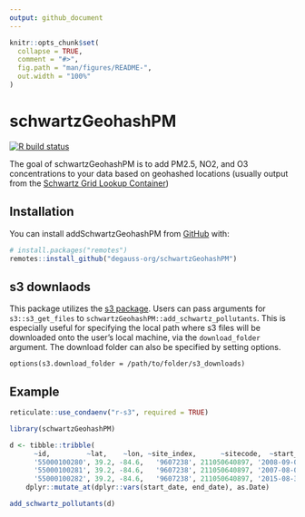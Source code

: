 ```yaml
---
output: github_document
---
```


<!-- README.md is generated from README.Rmd. Please edit that file -->

```r
knitr::opts_chunk$set(
  collapse = TRUE,
  comment = "#>",
  fig.path = "man/figures/README-",
  out.width = "100%"
)
```

# schwartzGeohashPM 

<!-- badges: start -->
[![R build status](https://github.com/degauss-org/schwartzGeohashPM/workflows/R-CMD-check/badge.svg)](https://github.com/degauss-org/schwartzGeohashPM/actions)
<!-- badges: end -->

The goal of schwartzGeohashPM is to add PM2.5, NO2, and O3 concentrations to your data based on geohashed locations (usually output from the [Schwartz Grid Lookup Container](https://github.com/degauss-org/schwartz_grid_lookup))

## Installation 

You can install addSchwartzGeohashPM from [GitHub](https://github.com/) with:

``` r
# install.packages("remotes")
remotes::install_github("degauss-org/schwartzGeohashPM")
```

## s3 downlaods

This package utilizes the [s3 package](https://github.com/geomarker-io/s3). Users can pass arguments for `s3::s3_get_files` to  `schwartzGeohashPM::add_schwartz_pollutants`. This is especially useful for specifying the local path where s3 files will be downloaded onto the user's local machine, via the `download_folder` argument. The download folder can also be specified by setting options.

```
options(s3.download_folder = /path/to/folder/s3_downloads)
```


## Example

```r
reticulate::use_condaenv("r-s3", required = TRUE)
```


```r
library(schwartzGeohashPM)

d <- tibble::tribble(
      ~id,         ~lat,    ~lon, ~site_index,      ~sitecode,  ~start_date,    ~end_date,
      '55000100280', 39.2, -84.6,   '9607238', 211050640897, '2008-09-09', '2008-09-11',
      '55000100281', 39.2, -84.6,   '9607238', 211050640897, '2007-08-05', '2007-08-08',
      '55000100282', 39.2, -84.6,   '9607238', 211050640897, '2015-08-31', '2015-09-02') %>%
    dplyr::mutate_at(dplyr::vars(start_date, end_date), as.Date)

add_schwartz_pollutants(d)
```

